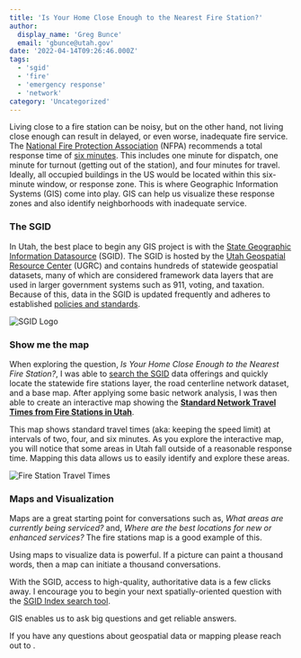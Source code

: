 ```yaml
---
title: 'Is Your Home Close Enough to the Nearest Fire Station?'
author:
  display_name: 'Greg Bunce'
  email: 'gbunce@utah.gov'
date: '2022-04-14T09:26:46.000Z'
tags:
  - 'sgid'
  - 'fire'
  - 'emergency response'
  - 'network'
category: 'Uncategorized'
---
```



Living close to a fire station can be noisy, but on the other hand, not living close enough can result in delayed, or even worse, inadequate fire service. The [National Fire Protection Association](https://www.nfpa.org/) (NFPA) recommends a total response time of [six minutes](https://www.purvis.com/current-state-of-turnout-times/). This includes one minute for dispatch, one minute for turnout (getting out of the station), and four minutes for travel. Ideally, all occupied buildings in the US would be located within this six-minute window, or response zone. This is where Geographic Information Systems (GIS) come into play. GIS can help us visualize these response zones and also identify neighborhoods with inadequate service.

### The SGID

In Utah, the best place to begin any GIS project is with the [State Geographic Information Datasource](/products/sgid) (SGID). The SGID is hosted by the [Utah Geospatial Resource Center](/) (UGRC) and contains hundreds of statewide geospatial datasets, many of which are considered framework data layers that are used in larger government systems such as 911, voting, and taxation. Because of this, data in the SGID is updated frequently and adheres to established [policies and standards](/documentation/policy/sgid).

![SGID Logo](../../images/pillar-blog/2022-04-14-nearest-fire-stations-map/ugrc-logo-sgid-dark.png)

### Show me the map

When exploring the question, _Is Your Home Close Enough to the Nearest Fire Station?_, I was able to [search the SGID](/products/sgid/sgid-index) data offerings and quickly locate the statewide fire stations layer, the road centerline network dataset, and a base map. After applying some basic network analysis, I was then able to create an interactive map showing the **[Standard Network Travel Times from Fire Stations in Utah](https://arcg.is/0T01i4)**.

This map shows standard travel times (aka: keeping the speed limit) at intervals of two, four, and six minutes. As you explore the interactive map, you will notice that some areas in Utah fall outside of a reasonable response time. Mapping this data allows us to easily identify and explore these areas.

![Fire Station Travel Times](../../images/pillar-blog/2022-04-14-nearest-fire-stations-map/fire_station_travel_times.png)

### Maps and Visualization

Maps are a great starting point for conversations such as, _What areas are currently being serviced?_ and, _Where are the best locations for new or enhanced services?_ The fire stations map is a good example of this.

Using maps to visualize data is powerful. If a picture can paint a thousand words, then a map can initiate a thousand conversations.

With the SGID, access to high-quality, authoritative data is a few clicks away. I encourage you to begin your next spatially-oriented question with the [SGID Index search tool](/products/sgid/sgid-index).

GIS enables us to ask big questions and get reliable answers.

If you have any questions about geospatial data or mapping please reach out to <Contacts inline subject={frontmatter.title} contactKey='ugrc' />.
